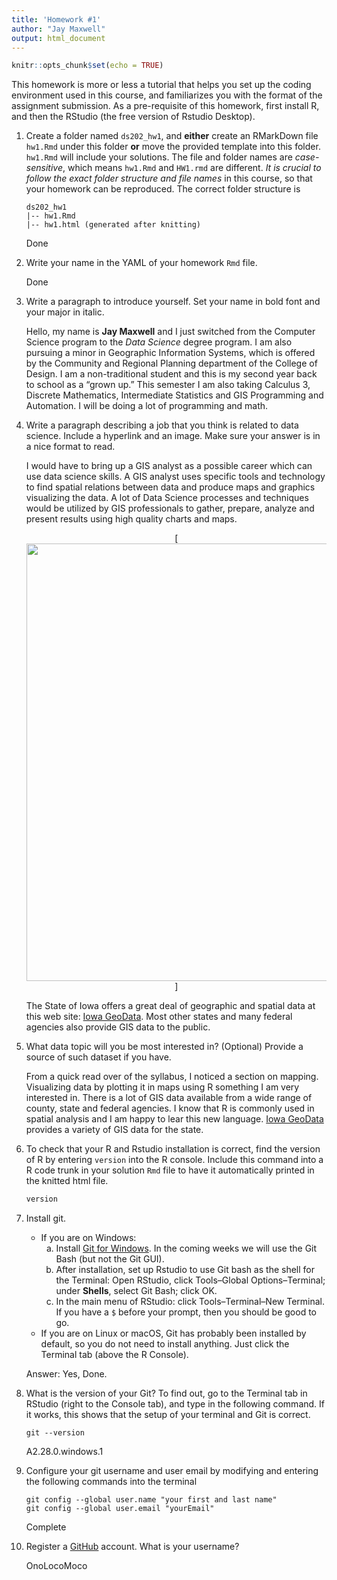 ```yaml
---
title: 'Homework #1'
author: "Jay Maxwell"
output: html_document
---
```


```r
knitr::opts_chunk$set(echo = TRUE)
```

This homework is more or less a tutorial that helps you set up the coding environment used in this course, and familiarizes you with the format of the assignment submission. 
As a pre-requisite of this homework, first install R, and then the RStudio (the free version of Rstudio Desktop). 

1. Create a folder named `ds202_hw1`, and **either** create an RMarkDown file `hw1.Rmd` under this folder **or** move the provided template into this folder. `hw1.Rmd` will include your solutions. The file and folder names are *case-sensitive*, which means `hw1.Rmd` and `HW1.rmd` are different. *It is crucial to follow the exact folder structure and file names* in this course, so that your homework can be reproduced. The correct folder structure is

    ```
    ds202_hw1
    |-- hw1.Rmd
    |-- hw1.html (generated after knitting)
    ```
    
    Done

2. Write your name in the YAML of your homework `Rmd` file.

    Done

3. Write a paragraph to introduce yourself. Set your name in bold font and your major in italic. 

    Hello, my name is **Jay Maxwell** and I just switched from the Computer Science program to the *Data Science* degree program. I am also pursuing a minor in Geographic Information Systems, which is offered by the Community and Regional Planning department of the College of Design. I am a non-traditional student and this is my second year back to school as a "grown up." This semester I am also taking Calculus 3, Discrete Mathematics, Intermediate Statistics and GIS Programming and Automation. I will be doing a lot of programming and math.
  
4. Write a paragraph describing a job that you think is related to data science. Include a hyperlink and an image. Make sure your answer is in a nice format to read. 

    I would have to bring up a GIS analyst as a possible career which can use data science skills. A GIS analyst uses specific tools and technology to find spatial relations between data and produce maps and graphics visualizing the data. A lot of Data Science processes and techniques would be utilized by GIS professionals to gather, prepare, analyze and present results using high quality charts and maps. 
    <center>[<img src="https://gisgeography.com/wp-content/uploads/2014/07/What-Is-Geographic-Information-Systems-Featured.jpg" width="700">]</center>
    The State of Iowa offers a great deal of geographic and spatial data at this web site: [Iowa GeoData](https://geodata.iowa.gov/ "Iowa Geo Data"). Most other states and many federal agencies also provide GIS data to the public.   
  
5. What data topic will you be most interested in? (Optional) Provide a source of such dataset if you have.

    From a quick read over of the syllabus, I noticed a section on mapping. Visualizing data by plotting it in maps using R something I am very interested in. There is a lot of GIS data available from a wide range of county, state and federal agencies. I know that R is commonly used in spatial analysis and I am happy to lear this new language. [Iowa GeoData](https://geodata.iowa.gov/) provides a variety of GIS data for the state. 
  
6. To check that your R and Rstudio installation is correct, find the version of R by entering `version` into the R console. Include this command into a R code trunk in your solution `Rmd` file to have it automatically printed in the knitted html file. 

    ```r
    version
    ```
  
7. Install git. 
    - If you are on Windows: 
        a. Install [Git for Windows](https://gitforwindows.org/). In the coming weeks we will use the Git Bash (but not the Git GUI). 
        b. After installation, set up Rstudio to use Git bash as the shell for the Terminal: Open RStudio, click Tools--Global Options--Terminal; under **Shells**, select Git Bash; click OK. 
        c. In the main menu of RStudio: click Tools--Terminal--New Terminal. If you have a `$` before your prompt, then you should be good to go.
    - If you are on Linux or macOS, Git has probably been installed by default, so you do not need to install anything. Just click the Terminal tab (above the R Console).

    Answer: Yes, Done. 
  
8. What is the version of your Git? To find out, go to the Terminal tab in RStudio (right to the Console tab), and type in the following command. If it works, this shows that the setup of your terminal and Git is correct. 
<!-- Then explore the bash command line and Git. -->

    ```
    git --version
    ```

    A2.28.0.windows.1
  
9. Configure your git username and user email by modifying and entering the following commands into the terminal

    ```
    git config --global user.name "your first and last name"
    git config --global user.email "yourEmail"
    ```

    Complete
  

10. Register a [GitHub](https://www.github.com) account. What is your username?

    OnoLocoMoco